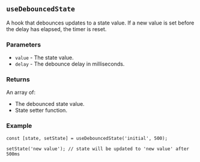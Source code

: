 ## `useDebouncedState`

A hook that debounces updates to a state value.
If a new value is set before the delay has elapsed, the timer is reset.

### Parameters

- `value` - The state value.
- `delay` - The debounce delay in milliseconds.

### Returns

An array of:
- The debounced state value.
- State setter function.

### Example

```tsx
const [state, setState] = useDebouncedState('initial', 500);

setState('new value'); // state will be updated to 'new value' after 500ms
```
